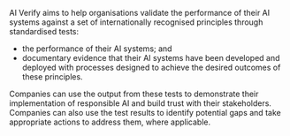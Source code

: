 

AI Verify aims to help organisations validate the performance of their AI systems against a set of internationally recognised principles through standardised tests:
 <ul style={styles.list}>
 <li>the performance of their AI systems; and</li>
 <li>documentary evidence that their AI systems have been developed and deployed with processes designed to achieve the desired outcomes of these principles.</li>
 </ul>
 Companies can use the output from these tests to demonstrate their implementation of responsible AI and build trust with their stakeholders. Companies can also use the test results to identify potential gaps and take appropriate actions to address them, where applicable.